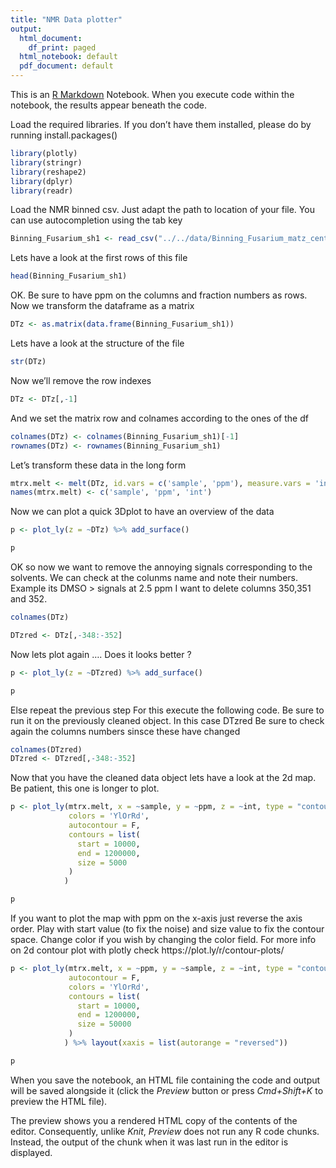 ```yaml
---
title: "NMR Data plotter"
output:
  html_document:
    df_print: paged
  html_notebook: default
  pdf_document: default
---
```


This is an [R Markdown](http://rmarkdown.rstudio.com) Notebook. When you execute code within the notebook, the results appear beneath the code. 


Load the required libraries. If you don't have them installed, please do by running install.packages()

```r
library(plotly)
library(stringr)
library(reshape2)
library(dplyr)
library(readr)

```


Load the NMR binned csv. Just adapt the path to location of your file. You can use autocompletion using the tab key

```r
Binning_Fusarium_sh1 <- read_csv("../../data/Binning_Fusarium_matz_center_named.csv")
```

Lets have a look at the first rows of this file 

```r
head(Binning_Fusarium_sh1)
```

OK. Be sure to have ppm on the columns and fraction numbers as rows.
Now we transform the dataframe as a matrix

```r
DTz <- as.matrix(data.frame(Binning_Fusarium_sh1))
```

Lets have a look at the structure of the file 

```r
str(DTz)
```

Now we'll remove the row indexes

```r
DTz <- DTz[,-1] 
```

And we set the matrix row and colnames according to the ones of the df

```r
colnames(DTz) <- colnames(Binning_Fusarium_sh1)[-1]
rownames(DTz) <- rownames(Binning_Fusarium_sh1)

```
Let's transform these data in the long form

```r

mtrx.melt <- melt(DTz, id.vars = c('sample', 'ppm'), measure.vars = 'int')
names(mtrx.melt) <- c('sample', 'ppm', 'int')

```

Now we can plot a quick 3Dplot to have an overview of the data

```r

p <- plot_ly(z = ~DTz) %>% add_surface()

p
```

OK so now we want to remove the annoying signals corresponding to the solvents.
We can check at the colunms name and note their numbers. Example its DMSO > signals at 2.5 ppm I want to delete columns 350,351 and 352.

```r

colnames(DTz)
```

```r

DTzred <- DTz[,-348:-352]

```

Now lets plot again .... Does it looks better ? 

```r
p <- plot_ly(z = ~DTzred) %>% add_surface()

p
```

Else repeat the previous step
For this execute the following code. Be sure to run it on the previously cleaned object. In this case DTzred
Be sure to check again the columns numbers sinsce these have changed 


```r
colnames(DTzred)
DTzred <- DTzred[,-348:-352]
```

Now that you have the cleaned data object lets have a look at the 2d map. Be patient, this one is longer to plot.

```r
p <- plot_ly(mtrx.melt, x = ~sample, y = ~ppm, z = ~int, type = "contour",
             colors = 'YlOrRd',
             autocontour = F,
             contours = list(
               start = 10000,
               end = 1200000,
               size = 5000
             )
            )

p

```

If you want to plot the map with ppm on the x-axis just reverse the axis order. Play with start value (to fix the noise) and size value to fix the contour space. Change color if you wish by changing the color field. For more info on 2d contour plot with plotly check https://plot.ly/r/contour-plots/

```r

p <- plot_ly(mtrx.melt, x = ~ppm, y = ~sample, z = ~int, type = "contour",
             autocontour = F,
             colors = 'YlOrRd',
             contours = list(
               start = 10000,
               end = 1200000,
               size = 50000
             )
            ) %>% layout(xaxis = list(autorange = "reversed"))

p

```


When you save the notebook, an HTML file containing the code and output will be saved alongside it (click the *Preview* button or press *Cmd+Shift+K* to preview the HTML file). 

The preview shows you a rendered HTML copy of the contents of the editor. Consequently, unlike *Knit*, *Preview* does not run any R code chunks. Instead, the output of the chunk when it was last run in the editor is displayed.
